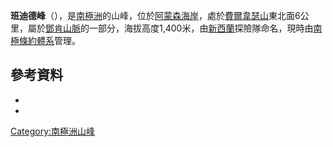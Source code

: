 {{Coord|85|3|S|166|5|W|source:GNIS|display=title}}

'''班迪德峰'''（{{lang-en|Banded Peak}}），是[[南極洲|南極洲]]的山峰，位於[[阿蒙森海岸|阿蒙森海岸]]，處於[[費爾韋瑟山|費爾韋瑟山]]東北面6公里，屬於[[鄧肯山脈|鄧肯山脈]]的一部分，海拔高度1,400米，由[[新西蘭|新西蘭]]探險隊命名，現時由[[南極條約體系|南極條約體系]]管理。

==參考資料==
*{{cite gnis | type = antarid | id = 932| name = Banded Peak | accessdate = 2011-05-18}}
*{{usgs-gazetteer|id=932}}

{{Antarctica-geo-stub}}
[[Category:南極洲山峰|Category:南極洲山峰]]